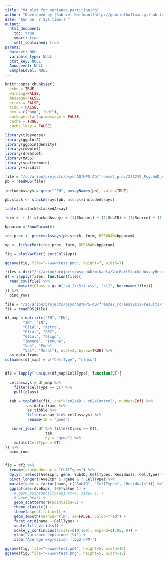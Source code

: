 ```yaml
---
title: "MA plot for variance partitioning"
author: "Developed by [Gabriel Hoffman](http://gabrielhoffman.github.io/)"
date: "Run on `r Sys.time()`"
output: 
  html_document:
    toc: true
    smart: true
    self_contained: true
params:
  dataset: NULL
  variable_type: NULL
  ctst_key: NULL
  AnnoLevel: NULL
  SampleLevel: NULL
---
```



<!---


# cd /Users/gabrielhoffman/workspace/repos/nps_ad/analysis/freeze2/revision

cd /sc/arion/projects/CommonMind/hoffman/NPS-AD/work/nps_ad/analysis/freeze2/revision

system("git pull")
rmarkdown::render("vp.Rmd")

                     
--->

```r
knitr::opts_chunk$set(
  echo = TRUE,
  warning=FALSE,
  message=FALSE,
  error = FALSE,
  tidy = FALSE,
  dev = c("png", "pdf"),
  package.startup.message = FALSE,
  cache = TRUE,
  cache.lazy = FALSE)
```

```r
library(tidyverse)
library(ggplot2)
library(ggpointdensity)
library(cowplot)
library(dreamlet)
library(MASS)
library(scattermore)
library(viridis)
```

```r
file = "/sc/arion/projects/psychAD/NPS-AD/freeze2_proc/231219_PsychAD_capstone_F3/240404_PsychAD_F3_FULL_dx_Channel.pb.rds"
pb = readRDS(file)

includeAssays = grep("^EN", assayNames(pb), value=TRUE)

pb.stack <- stackAssays(pb, assays=includeAssays)

table(pb.stack$stackedAssay)

form <- ~ (1|stackedAssay) + (1|Channel) + (1|SubID) + (1|Source) + (1|Ethnicity) + scale(Age) + (1|Sex) + scale(PMI) + log(n_genes) + percent_mito + mito_genes + ribo_genes + mito_ribo

bpparam = SnowParam(8)

res.proc <- processAssays(pb.stack, form, BPPARAM=bpparam)

vp <- fitVarPart(res.proc, form, BPPARAM=bpparam)

fig = plotVarPart( sortCols(vp))

ggsave(fig, file="~/www/test.png", height=7, width=7)
```


```r
files = dir("/sc/arion/projects/psychAD/mikaela/VarPartStackedAssayResults/", full.names=TRUE)
df = lapply(files, function(file){
  read_csv(file) %>%
      mutate(Class = gsub("vp_(\\S+).csv", "\\1", basename(file)))
}) %>%
  bind_rows

file = "/sc/arion/projects/psychAD/NPS-AD/freeze2_rc/analysis/results/MSSM/MSSM_AD__controls/SubID/class/fit.RDS"
fit = readRDS(file)

df_map = matrix(c("EN", "EN",
        "IN", "IN",
        "Glial", "Astro",
        "Glial", "OPC",
        "Glial", "Oligo",
        "Immune", "Immune",
        "Vas", "Endo",
        "Vas", "Mural"), ncol=2, byrow=TRUE) %>%
  as.data.frame
colnames(df_map) = c("CellType", "class")


df2 = lapply( unique(df_map$CellType), function(CT){

  cellassays = df_map %>% 
    filter(CellType == CT) %>%
    pull(class)

  tab = topTable(fit, coef='c02xAD - c02xControl', number=Inf) %>%
          as.data.frame %>%
          as_tibble %>%
          filter(assay %in% cellassays) %>%
          rename(ID = "gene")

   inner_join( df %>% filter(Class == CT),
                  tab,
                  by = "gene") %>%
    mutate(CellType = CT)
}) %>%
  bind_rows


fig = df2 %>%
  rename(stackedAssay = "CellTypes") %>%
  dplyr::select(AveExpr, gene, SubID, CellTypes, Residuals, CellType) %>%
  pivot_longer(!AveExpr & !gene & ! CellType) %>%
  mutate(name = factor(name, c("SubID", "CellTypes", "Residuals"))) %>%
  ggplot(aes(AveExpr, 100*value )) +
    # geom_pointdensity(adjust=4, size=.1) +
    # geom_hex() +
    geom_scattermore(pointsize=2) +
    theme_classic() +
    theme(aspect.ratio=1) +
    geom_smooth(method="rlm", se=FALSE, color="red") +
    facet_grid(name ~ CellType) +
    scale_fill_viridis() +
    scale_y_continuous(limits=c(0,100), expand=c(.05, 0)) +
    ylab("Variance explained (%)") +
    xlab("Average expression (log2 CPM)")

ggsave(fig, file="~/www/test.pdf", height=5, width=12)
ggsave(fig, file="~/www/test.png", height=5, width=12)



```









